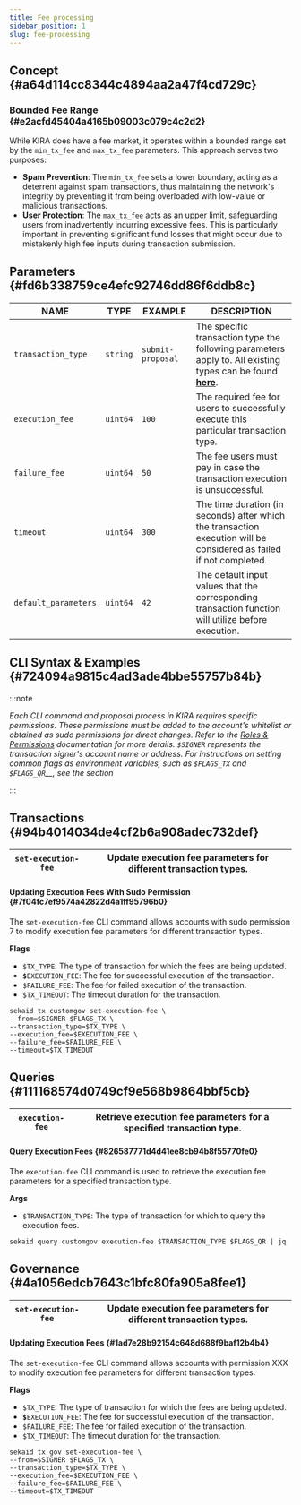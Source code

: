 ```yaml
---
title: Fee processing
sidebar_position: 1
slug: fee-processing
---
```





## Concept {#a64d114cc8344c4894aa2a47f4cd729c}


### Bounded Fee Range {#e2acfd45404a4165b09003c079c4c2d2}


While KIRA does have a fee market, it operates within a bounded range set by the `min_tx_fee` and `max_tx_fee` parameters. This approach serves two purposes:

- **Spam Prevention**: The `min_tx_fee` sets a lower boundary, acting as a deterrent against spam transactions, thus maintaining the network's integrity by preventing it from being overloaded with low-value or malicious transactions.
- **User Protection**: The `max_tx_fee` acts as an upper limit, safeguarding users from inadvertently incurring excessive fees. This is particularly important in preventing significant fund losses that might occur due to mistakenly high fee inputs during transaction submission.

## Parameters {#fd6b338759ce4efc92746dd86f6ddb8c}


| **NAME**             | **TYPE** | **EXAMPLE**       | **DESCRIPTION**                                                                                                                                                             |
| -------------------- | -------- | ----------------- | --------------------------------------------------------------------------------------------------------------------------------------------------------------------------- |
| `transaction_type`   | `string` | `submit-proposal` | The specific transaction type the following parameters apply to. All existing types can be found [**here**](https://github.com/KiraCore/sekai/blob/master/types/Msg.go#L9). |
| `execution_fee`      | `uint64` | `100`             | The required fee for users to successfully execute this particular transaction type.                                                                                        |
| `failure_fee`        | `uint64` | `50`              | The fee users must pay in case the transaction execution is unsuccessful.                                                                                                   |
| `timeout`            | `uint64` | `300`             | The time duration (in seconds) after which the transaction execution will be considered as failed if not completed.                                                         |
| `default_parameters` | `uint64` | `42`              | The default input values that the corresponding transaction function will utilize before execution.                                                                         |


## CLI Syntax & Examples {#724094a9815c4ad3ade4bbe55757b84b}


:::note

_Each CLI command and proposal process in KIRA requires specific permissions. These permissions must be added to the account's whitelist or obtained as sudo permissions for direct changes. Refer to the_ [_Roles & Permissions_](/docs/backend---sekai/modules/governance/roles--permissions) _documentation for more details._ _`$SIGNER`_ _represents the transaction signer's account name or address. For instructions on setting common flags as environment variables, such as_ _`$FLAGS_TX`_ _and_ _`$FLAGS_QR`__, see the_  _section_

:::




<Tabs>
<TabItem value="transactions" label="Transactions">


## Transactions {#94b4014034de4cf2b6a908adec732def}


| `set-execution-fee` | Update execution fee parameters for different transaction types. |
| ------------------- | ---------------------------------------------------------------- |


#### Updating Execution Fees With Sudo Permission {#7f04fc7ef9574a42822d4a1ff95796b0}


The `set-execution-fee` CLI command allows accounts with sudo permission 7 to modify execution fee parameters for different transaction types.


**Flags**

- `$TX_TYPE`: The type of transaction for which the fees are being updated.
- **`$`**`EXECUTION_FEE`: The fee for successful execution of the transaction.
- `$FAILURE_FEE`: The fee for failed execution of the transaction.
- `$TX_TIMEOUT`: The timeout duration for the transaction.

```shell
sekaid tx customgov set-execution-fee \
--from=$SIGNER $FLAGS_TX \
--transaction_type=$TX_TYPE \
--execution_fee=$EXECUTION_FEE \
--failure_fee=$FAILURE_FEE \
--timeout=$TX_TIMEOUT
```



</TabItem>
<TabItem value="queries" label="Queries">


## Queries {#111168574d0749cf9e568b9864bbf5cb}


| `execution-fee` | Retrieve execution fee parameters for a specified transaction type. |
| --------------- | ------------------------------------------------------------------- |


#### Query Execution Fees {#826587771d4d41ee8cb94b8f55770fe0}


The `execution-fee` CLI command is used to retrieve the execution fee parameters for a specified transaction type.


**Args**

- `$TRANSACTION_TYPE`: The type of transaction for which to query the execution fees.

```shell
sekaid query customgov execution-fee $TRANSACTION_TYPE $FLAGS_QR | jq
```



</TabItem>
<TabItem value="governance" label="Governance">


## Governance {#4a1056edcb7643c1bfc80fa905a8fee1}


| `set-execution-fee` | Update execution fee parameters for different transaction types. |
| ------------------- | ---------------------------------------------------------------- |


#### Updating Execution Fees {#1ad7e28b92154c648d688f9baf12b4b4}


The `set-execution-fee` CLI command allows accounts with permission XXX to modify execution fee parameters for different transaction types.


**Flags**

- `$TX_TYPE`: The type of transaction for which the fees are being updated.
- **`$`**`EXECUTION_FEE`: The fee for successful execution of the transaction.
- `$FAILURE_FEE`: The fee for failed execution of the transaction.
- `$TX_TIMEOUT`: The timeout duration for the transaction.

```shell
sekaid tx gov set-execution-fee \
--from=$SIGNER $FLAGS_TX \
--transaction_type=$TX_TYPE \
--execution_fee=$EXECUTION_FEE \
--failure_fee=$FAILURE_FEE \
--timeout=$TX_TIMEOUT
```



</TabItem></Tabs>

